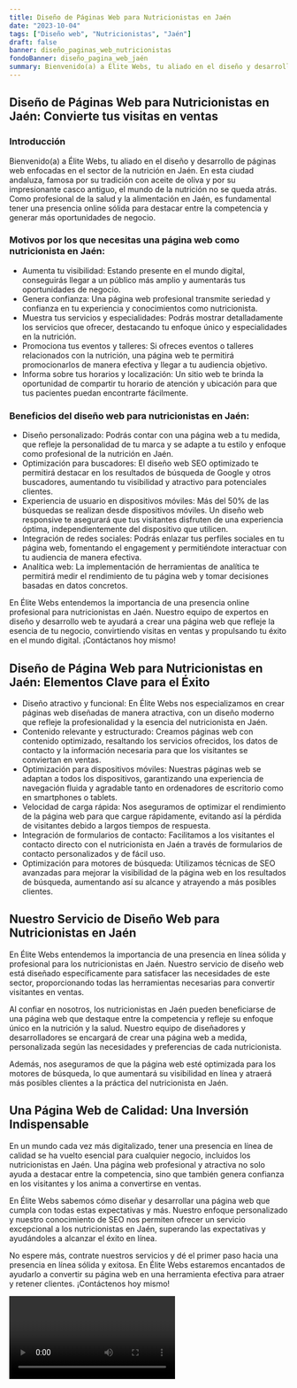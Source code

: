 ```yaml
---
title: Diseño de Páginas Web para Nutricionistas en Jaén
date: "2023-10-04"
tags: ["Diseño web", "Nutricionistas", "Jaén"]
draft: false
banner: diseño_paginas_web_nutricionistas
fondoBanner: diseño_pagina_web_jaén
summary: Bienvenido(a) a Élite Webs, tu aliado en el diseño y desarrollo de páginas web enfocadas en el sector de la nutrición en Jaén. En esta ciudad andaluza, famosa por su tradición con aceite de oliva y por su impresionante casco antiguo, el mundo de la nutrición no se queda atrás. Como profesional de la salud y la alimentación en Jaén, es fundamental tener una presencia online sólida para destacar entre la competencia y generar más oportunidades de negocio.
---
```



## Diseño de Páginas Web para Nutricionistas en Jaén: Convierte tus visitas en ventas

### Introducción

Bienvenido(a) a Élite Webs, tu aliado en el diseño y desarrollo de páginas web enfocadas en el sector de la nutrición en Jaén. En esta ciudad andaluza, famosa por su tradición con aceite de oliva y por su impresionante casco antiguo, el mundo de la nutrición no se queda atrás. Como profesional de la salud y la alimentación en Jaén, es fundamental tener una presencia online sólida para destacar entre la competencia y generar más oportunidades de negocio.

### Motivos por los que necesitas una página web como nutricionista en Jaén:

- Aumenta tu visibilidad: Estando presente en el mundo digital, conseguirás llegar a un público más amplio y aumentarás tus oportunidades de negocio.
- Genera confianza: Una página web profesional transmite seriedad y confianza en tu experiencia y conocimientos como nutricionista.
- Muestra tus servicios y especialidades: Podrás mostrar detalladamente los servicios que ofrecer, destacando tu enfoque único y especialidades en la nutrición.
- Promociona tus eventos y talleres: Si ofreces eventos o talleres relacionados con la nutrición, una página web te permitirá promocionarlos de manera efectiva y llegar a tu audiencia objetivo.
- Informa sobre tus horarios y localización: Un sitio web te brinda la oportunidad de compartir tu horario de atención y ubicación para que tus pacientes puedan encontrarte fácilmente.

### Beneficios del diseño web para nutricionistas en Jaén:

- Diseño personalizado: Podrás contar con una página web a tu medida, que refleje la personalidad de tu marca y se adapte a tu estilo y enfoque como profesional de la nutrición en Jaén.
- Optimización para buscadores: El diseño web SEO optimizado te permitirá destacar en los resultados de búsqueda de Google y otros buscadores, aumentando tu visibilidad y atractivo para potenciales clientes.
- Experiencia de usuario en dispositivos móviles: Más del 50% de las búsquedas se realizan desde dispositivos móviles. Un diseño web responsive te asegurará que tus visitantes disfruten de una experiencia óptima, independientemente del dispositivo que utilicen.
- Integración de redes sociales: Podrás enlazar tus perfiles sociales en tu página web, fomentando el engagement y permitiéndote interactuar con tu audiencia de manera efectiva.
- Analítica web: La implementación de herramientas de analítica te permitirá medir el rendimiento de tu página web y tomar decisiones basadas en datos concretos.

En Élite Webs entendemos la importancia de una presencia online profesional para nutricionistas en Jaén. Nuestro equipo de expertos en diseño y desarrollo web te ayudará a crear una página web que refleje la esencia de tu negocio, convirtiendo visitas en ventas y propulsando tu éxito en el mundo digital. ¡Contáctanos hoy mismo!

<GifSeo />

<Cta />

## Diseño de Página Web para Nutricionistas en Jaén: Elementos Clave para el Éxito

- Diseño atractivo y funcional: En Élite Webs nos especializamos en crear páginas web diseñadas de manera atractiva, con un diseño moderno que refleje la profesionalidad y la esencia del nutricionista en Jaén.
- Contenido relevante y estructurado: Creamos páginas web con contenido optimizado, resaltando los servicios ofrecidos, los datos de contacto y la información necesaria para que los visitantes se conviertan en ventas.
- Optimización para dispositivos móviles: Nuestras páginas web se adaptan a todos los dispositivos, garantizando una experiencia de navegación fluida y agradable tanto en ordenadores de escritorio como en smartphones o tablets.
- Velocidad de carga rápida: Nos aseguramos de optimizar el rendimiento de la página web para que cargue rápidamente, evitando así la pérdida de visitantes debido a largos tiempos de respuesta.
- Integración de formularios de contacto: Facilitamos a los visitantes el contacto directo con el nutricionista en Jaén a través de formularios de contacto personalizados y de fácil uso.
- Optimización para motores de búsqueda: Utilizamos técnicas de SEO avanzadas para mejorar la visibilidad de la página web en los resultados de búsqueda, aumentando así su alcance y atrayendo a más posibles clientes.

## Nuestro Servicio de Diseño Web para Nutricionistas en Jaén

En Élite Webs entendemos la importancia de una presencia en línea sólida y profesional para los nutricionistas en Jaén. Nuestro servicio de diseño web está diseñado específicamente para satisfacer las necesidades de este sector, proporcionando todas las herramientas necesarias para convertir visitantes en ventas.

Al confiar en nosotros, los nutricionistas en Jaén pueden beneficiarse de una página web que destaque entre la competencia y refleje su enfoque único en la nutrición y la salud. Nuestro equipo de diseñadores y desarrolladores se encargará de crear una página web a medida, personalizada según las necesidades y preferencias de cada nutricionista.

Además, nos aseguramos de que la página web esté optimizada para los motores de búsqueda, lo que aumentará su visibilidad en línea y atraerá más posibles clientes a la práctica del nutricionista en Jaén.

## Una Página Web de Calidad: Una Inversión Indispensable

En un mundo cada vez más digitalizado, tener una presencia en línea de calidad se ha vuelto esencial para cualquier negocio, incluidos los nutricionistas en Jaén. Una página web profesional y atractiva no solo ayuda a destacar entre la competencia, sino que también genera confianza en los visitantes y los anima a convertirse en ventas.

En Élite Webs sabemos cómo diseñar y desarrollar una página web que cumpla con todas estas expectativas y más. Nuestro enfoque personalizado y nuestro conocimiento de SEO nos permiten ofrecer un servicio excepcional a los nutricionistas en Jaén, superando las expectativas y ayudándoles a alcanzar el éxito en línea.

No espere más, contrate nuestros servicios y dé el primer paso hacia una presencia en línea sólida y exitosa. En Élite Webs estaremos encantados de ayudarlo a convertir su página web en una herramienta efectiva para atraer y retener clientes. ¡Contáctenos hoy mismo!

<Video />

<CtaBot job="Nutricionistas" city="Jaén" />

<Gmaps query="Jaén+españa+maps" />
